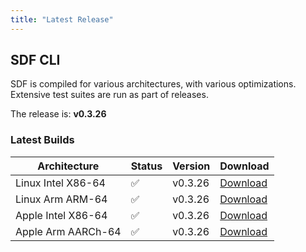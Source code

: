 ```yaml
---
title: "Latest Release" 
---
```


## SDF CLI

SDF is compiled for various architectures, with various optimizations. Extensive
test suites are run as part of releases.

The  release is: **v0.3.26**

### Latest Builds

| Architecture           | Status | Version | Download |
| ---------------------- | ------ | ------- | -------- |
| Linux Intel X86-64     |   ✅   | v0.3.26  | [Download](https://cdn.sdf.com/releases/download/sdf-v0.3.26-x86_64-unknown-linux-musl.tar.gz) |
| Linux Arm ARM-64       |   ✅   | v0.3.26  | [Download](https://cdn.sdf.com/releases/download/sdf-v0.3.26-arm-unknown-linux-gnueabihf.tar.gz) |
| Apple Intel X86-64     |   ✅   | v0.3.26  | [Download](https://cdn.sdf.com/releases/download/sdf-v0.3.26-x86_64-apple-darwin.tar.gz) |
| Apple Arm AARCh-64     |   ✅   | v0.3.26  | [Download](https://cdn.sdf.com/releases/download/sdf-v0.3.26-aarch64-apple-darwin.tar.gz) |
